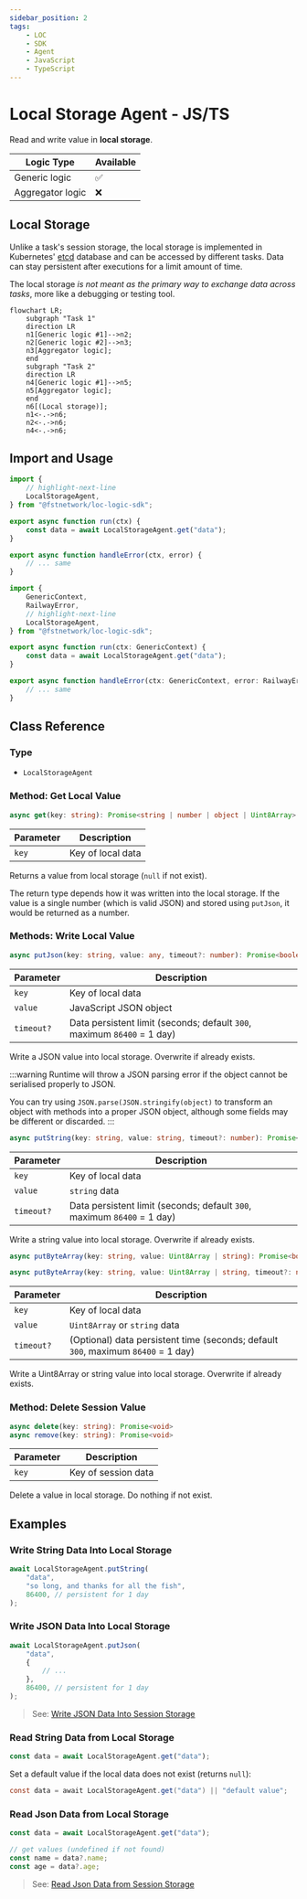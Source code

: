 ```yaml
---
sidebar_position: 2
tags:
    - LOC
    - SDK
    - Agent
    - JavaScript
    - TypeScript
---
```


# Local Storage Agent - JS/TS

Read and write value in **local storage**.

| Logic Type       | Available |
| ---------------- | --------- |
| Generic logic    | ✅        |
| Aggregator logic | ❌        |

## Local Storage

Unlike a task's session storage, the local storage is implemented in Kubernetes' [etcd](https://etcd.io/) database and can be accessed by different tasks. Data can stay persistent after executions for a limit amount of time.

The local storage _is not meant as the primary way to exchange data across tasks_, more like a debugging or testing tool.

```mermaid
flowchart LR;
    subgraph "Task 1"
    direction LR
    n1[Generic logic #1]-->n2;
    n2[Generic logic #2]-->n3;
    n3[Aggregator logic];
    end
    subgraph "Task 2"
    direction LR
    n4[Generic logic #1]-->n5;
    n5[Aggregator logic];
    end
    n6[(Local storage)];
    n1<-.->n6;
    n2<-.->n6;
    n4<-.->n6;
```

## Import and Usage


<Tabs>
  <TabItem value="js" label="JavaScript" default>

```javascript showLineNumbers
import {
    // highlight-next-line
    LocalStorageAgent,
} from "@fstnetwork/loc-logic-sdk";

export async function run(ctx) {
    const data = await LocalStorageAgent.get("data");
}

export async function handleError(ctx, error) {
    // ... same
}
```

  </TabItem>
  <TabItem value="ts" label="TypeScript">

```typescript showLineNumbers
import {
    GenericContext,
    RailwayError,
    // highlight-next-line
    LocalStorageAgent,
} from "@fstnetwork/loc-logic-sdk";

export async function run(ctx: GenericContext) {
    const data = await LocalStorageAgent.get("data");
}

export async function handleError(ctx: GenericContext, error: RailwayError) {
    // ... same
}
```

  </TabItem>
</Tabs>

## Class Reference

### Type

-   `LocalStorageAgent`

### Method: Get Local Value

```typescript
async get(key: string): Promise<string | number | object | Uint8Array>
```

| Parameter | Description       |
| --------- | ----------------- |
| `key`     | Key of local data |

Returns a value from local storage (`null` if not exist).

The return type depends how it was written into the local storage. If the value is a single number (which is valid JSON) and stored using `putJson`, it would be returned as a number.

### Methods: Write Local Value

<Tabs>
  <TabItem value="json" label="JSON" default>

```typescript
async putJson(key: string, value: any, timeout?: number): Promise<boolean>
```

| Parameter  | Description                                                             |
| ---------- | ----------------------------------------------------------------------- |
| `key`      | Key of local data                                                       |
| `value`    | JavaScript JSON object                                                  |
| `timeout?` | Data persistent limit (seconds; default `300`, maximum `86400` = 1 day) |

Write a JSON value into local storage. Overwrite if already exists.

:::warning
Runtime will throw a JSON parsing error if the object cannot be serialised properly to JSON.

You can try using `JSON.parse(JSON.stringify(object)` to transform an object with methods into a proper JSON object, although some fields may be different or discarded.
:::

  </TabItem>
  <TabItem value="string" label="String">

```typescript
async putString(key: string, value: string, timeout?: number): Promise<boolean>
```

| Parameter  | Description                                                             |
| ---------- | ----------------------------------------------------------------------- |
| `key`      | Key of local data                                                       |
| `value`    | `string` data                                                           |
| `timeout?` | Data persistent limit (seconds; default `300`, maximum `86400` = 1 day) |

Write a string value into local storage. Overwrite if already exists.

  </TabItem>
  <TabItem value="array" label="Uint8Array">

```typescript
async putByteArray(key: string, value: Uint8Array | string): Promise<boolean>
```

```typescript
async putByteArray(key: string, value: Uint8Array | string, timeout?: number): Promise<boolean>
```

| Parameter  | Description                                                                       |
| ---------- | --------------------------------------------------------------------------------- |
| `key`      | Key of local data                                                                 |
| `value`    | `Uint8Array` or `string` data                                                     |
| `timeout?` | (Optional) data persistent time (seconds; default `300`, maximum `86400` = 1 day) |

Write a Uint8Array or string value into local storage. Overwrite if already exists.

  </TabItem>
</Tabs>

### Method: Delete Session Value

```typescript
async delete(key: string): Promise<void>
async remove(key: string): Promise<void>
```

| Parameter | Description         |
| --------- | ------------------- |
| `key`     | Key of session data |

Delete a value in local storage. Do nothing if not exist.

## Examples

### Write String Data Into Local Storage

```typescript showLineNumbers
await LocalStorageAgent.putString(
    "data",
    "so long, and thanks for all the fish",
    86400, // persistent for 1 day
);
```

### Write JSON Data Into Local Storage

```typescript showLineNumbers
await LocalStorageAgent.putJson(
    "data",
    {
        // ...
    },
    86400, // persistent for 1 day
);
```

> See: [Write JSON Data Into Session Storage](/sdk-ts/agents/session-storage#write-json-data-into-session-storage)

### Read String Data from Local Storage

```typescript showLineNumbers
const data = await LocalStorageAgent.get("data");
```

Set a default value if the local data does not exist (returns `null`):

```csharp showLineNumbers
const data = await LocalStorageAgent.get("data") || "default value";
```

### Read Json Data from Local Storage

```typescript showLineNumbers
const data = await LocalStorageAgent.get("data");

// get values (undefined if not found)
const name = data?.name;
const age = data?.age;
```

> See: [Read Json Data from Session Storage](/sdk-ts/agents/session-storage#read-json-data-from-session-storage)

